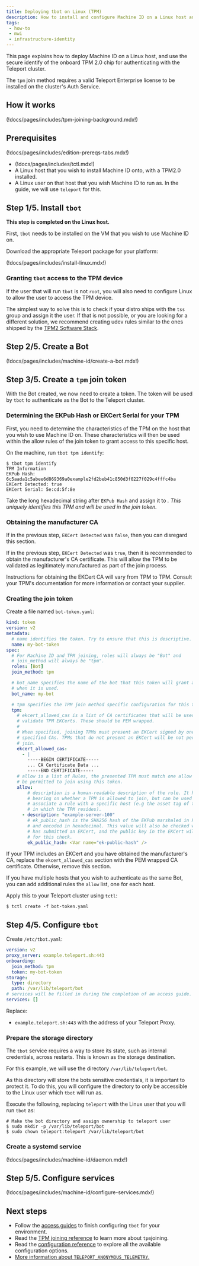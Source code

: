 ```yaml
---
title: Deploying tbot on Linux (TPM)
description: How to install and configure Machine ID on a Linux host and use a TPM 2.0 for authentication
tags:
 - how-to
 - mwi
 - infrastructure-identity
---
```


This page explains how to deploy Machine ID on a Linux host, and use the
secure identify of the onboard TPM 2.0 chip for authenticating with the
Teleport cluster.

The `tpm` join method requires a valid Teleport Enterprise license to be
installed on the cluster's Auth Service.

## How it works

(!docs/pages/includes/tpm-joining-background.mdx!)

## Prerequisites

(!docs/pages/includes/edition-prereqs-tabs.mdx!)

- (!docs/pages/includes/tctl.mdx!)
- A Linux host that you wish to install Machine ID onto, with a TPM2.0
  installed.
- A Linux user on that host that you wish Machine ID to run as. In the guide,
we will use `teleport` for this.

## Step 1/5. Install `tbot`

**This step is completed on the Linux host.**

First, `tbot` needs to be installed on the VM that you wish to use Machine ID
on.

Download the appropriate Teleport package for your platform:

(!docs/pages/includes/install-linux.mdx!)

### Granting `tbot` access to the TPM device

If the user that will run `tbot` is not `root`, you will also need to configure
Linux to allow the user to access the TPM device.

The simplest way to solve this is to check if your distro ships with the `tss`
group and assign it the user. If that is not possible, or you are looking
for a different solution, we recommend creating udev rules similar to the ones
shipped by the [TPM2 Software Stack](
https://github.com/tpm2-software/tpm2-tss/blob/ede63dd1ac1f0a46029d457304edcac2162bfab8/dist/tpm-udev.rules#L4).

## Step 2/5. Create a Bot

(!docs/pages/includes/machine-id/create-a-bot.mdx!)

## Step 3/5. Create a `tpm` join token

With the Bot created, we now need to create a token. The token will be used by
`tbot` to authenticate as the Bot to the Teleport cluster.

### Determining the EKPub Hash or EKCert Serial for your TPM

First, you need to determine the characteristics of the TPM on the host that
you wish to use Machine ID on. These characteristics will then be used within
the allow rules of the join token to grant access to this specific host.

On the machine, run `tbot tpm identify`:

```code
$ tbot tpm identify
TPM Information
EKPub Hash: 6c5aada1c5abee6d869369a0example2fd2beb41c850d3f0227f029c4fffc4ba
EKCert Detected: true
EKCert Serial: 5e:cd:5f:8e
```

Take the long hexadecimal string after `EKPub Hash` and assign it to
<Var name="ek-public-hash" />. This uniquely identifies this TPM and will be
used in the join token.

### Obtaining the manufacturer CA

If in the previous step, `EKCert Detected` was `false`, then you can disregard
this section.

If in the previous step, `EKCert Detected` was `true`, then it is recommended
to obtain the manufacturer's CA certificate. This will allow the TPM to be
validated as legitimately manufactured as part of the join process.

Instructions for obtaining the EKCert CA will vary from TPM to TPM. Consult
your TPM's documentation for more information or contact your supplier.

### Creating the join token

Create a file named `bot-token.yaml`:

```yaml
kind: token
version: v2
metadata:
  # name identifies the token. Try to ensure that this is descriptive.
  name: my-bot-token
spec:
  # For Machine ID and TPM joining, roles will always be "Bot" and
  # join_method will always be "tpm".
  roles: [Bot]
  join_method: tpm

  # bot_name specifies the name of the bot that this token will grant access to
  # when it is used.
  bot_name: my-bot

  # tpm specifies the TPM join method specific configuration for this token.
  tpm:
    # ekcert_allowed_cas is a list of CA certificates that will be used to
    # validate TPM EKCerts. These should be PEM wrapped.
    #
    # When specified, joining TPMs must present an EKCert signed by one of the
    # specified CAs. TPMs that do not present an EKCert will be not permitted to
    # join.
    ekcert_allowed_cas:
      - |
        -----BEGIN CERTIFICATE-----
        ... CA Certificate Data ...
        -----END CERTIFICATE-----
    # allow is a list of Rules, the presented TPM must match one allow rule to
    # be permitted to join using this token.
    allow:
        # description is a human-readable description of the rule. It has no
        # bearing on whether a TPM is allowed to join, but can be used to
        # associate a rule with a specific host (e.g the asset tag of the server
        # in which the TPM resides).
      - description: "example-server-100"
        # ek_public_hash is the SHA256 hash of the EKPub marshaled in PKIX format
        # and encoded in hexadecimal. This value will also be checked when a TPM
        # has submitted an EKCert, and the public key in the EKCert will be used
        # for this check.
        ek_public_hash: <Var name="ek-public-hash" />
```

If your TPM includes an EKCert and you have obtained the manufacturer's CA,
replace the `ekcert_allowed_cas` section with the PEM wrapped CA certificate.
Otherwise, remove this section.

If you have multiple hosts that you wish to authenticate as the same Bot, you
can add additional rules the `allow` list, one for each host.

Apply this to your Teleport cluster using `tctl`:

```code
$ tctl create -f bot-token.yaml
```

## Step 4/5. Configure `tbot`

Create `/etc/tbot.yaml`:

```yaml
version: v2
proxy_server: example.teleport.sh:443
onboarding:
  join_method: tpm
  token: my-bot-token
storage:
  type: directory
  path: /var/lib/teleport/bot
# services will be filled in during the completion of an access guide.
services: []
```

Replace:

- `example.teleport.sh:443` with the address of your Teleport Proxy.

### Prepare the storage directory

The `tbot` service requires a way to store its state, such as internal
credentials, across restarts. This is known as the storage destination.

For this example, we will use the directory `/var/lib/teleport/bot`.

As this directory will store the bots sensitive credentials, it is important
to protect it. To do this, you will configure the directory to only be
accessible to the Linux user which `tbot` will run as.

Execute the following, replacing `teleport` with the Linux user that you will
run `tbot` as:

```code
# Make the bot directory and assign ownership to teleport user
$ sudo mkdir -p /var/lib/teleport/bot
$ sudo chown teleport:teleport /var/lib/teleport/bot
```

### Create a systemd service

(!docs/pages/includes/machine-id/daemon.mdx!)

## Step 5/5. Configure services

(!docs/pages/includes/machine-id/configure-services.mdx!)

## Next steps

- Follow the [access guides](../access-guides/access-guides.mdx) to finish configuring `tbot` for
your environment.
- Read the [TPM joining reference](../../../reference/deployment/join-methods.mdx#trusted-platform-module-tpm)
to learn more about `tpm`joining.
- Read the [configuration reference](../../../reference/machine-workload-identity/machine-id/configuration.mdx) to explore
all the available configuration options.
- [More information about `TELEPORT_ANONYMOUS_TELEMETRY`.](../../../reference/machine-workload-identity/machine-id/telemetry.mdx)
